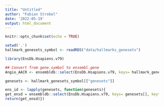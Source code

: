 ```yaml
---
title: "Untitled"
author: "Fabian Strobel"
date: '2022-05-19'
output: html_document
---
```


```r
knitr::opts_chunk$set(echo = TRUE)
```

```r
setwd('.')
hallmark_genesets_symbol <- readRDS("data/hallmarks_genesets")
```

```r
library(EnsDb.Hsapiens.v79)

## Convert from gene.symbol to ensembl.gene
Angio_AACR <- ensembldb::select(EnsDb.Hsapiens.v79, keys= hallmark_genesets_symbol[["genesets"]][["Angio_AACR"]], keytype = "SYMBOL", columns = c("SYMBOL","GENEID"))

genesets <- hallmark_genesets_symbol[["genesets"]]

ens_id <- lapply(genesets, function(genesets){
get_ensd = ensembldb::select(EnsDb.Hsapiens.v79, keys= genesets[], keytype = "SYMBOL", columns = c("SYMBOL","GENEID"))
return(get_ensd)})
```